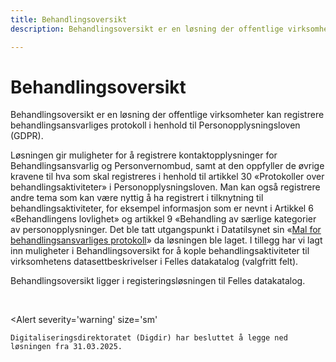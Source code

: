 ```yaml
---
title: Behandlingsoversikt
description: Behandlingsoversikt er en løsning der offentlige virksomheter kan registrere behandlingsansvarliges protokoll i henhold til Personopplysningsloven (GDPR). 

---
```


# Behandlingsoversikt

Behandlingsoversikt er en løsning der offentlige virksomheter kan registrere behandlingsansvarliges protokoll i henhold til Personopplysningsloven (GDPR).

Løsningen gir muligheter for å registrere kontaktopplysninger for Behandlingsansvarlig og Personvernombud, samt at den oppfyller de øvrige kravene til hva som skal registreres i henhold til artikkel 30 «Protokoller over behandlingsaktiviteter» i Personopplysningsloven. Man kan også registrere andre tema som kan være nyttig å ha registrert i tilknytning til behandlingsaktiviteter, for eksempel informasjon som er nevnt i Artikkel 6 «Behandlingens lovlighet» og artikkel 9 «Behandling av særlige kategorier av personopplysninger. Det ble tatt utgangspunkt i Datatilsynet sin «[Mal for behandlingsansvarliges protokoll](https://www.datatilsynet.no/rettigheter-og-plikter/virksomhetenes-plikter/protokoll-over-behandlingsaktiviteter/)» da løsningen ble laget. I tillegg har vi lagt inn muligheter i Behandlingsoversikt for å kople behandlingsaktiviteter til virksomhetens datasettbeskrivelser i Felles datakatalog (valgfritt felt).

Behandlingsoversikt ligger i registeringsløsningen til Felles datakatalog.

&nbsp;

<Alert
    severity='warning'
    size='sm'
>
    Digitaliseringsdirektoratet (Digdir) har besluttet å legge ned løsningen fra 31.03.2025.
</Alert>